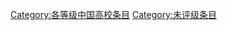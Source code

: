 {{catmore1|[[Wikipedia:中国高校专题|Wikipedia:中国高校专题]]}}
{{Articles by Quality|topic=中国高校|project=中国高校|format=TOC}}
{{CategoryTOC}}
{{empty category}}

[[Category:各等级中国高校条目|Category:各等级中国高校条目]]
[[Category:未评级条目|Category:未评级条目]]